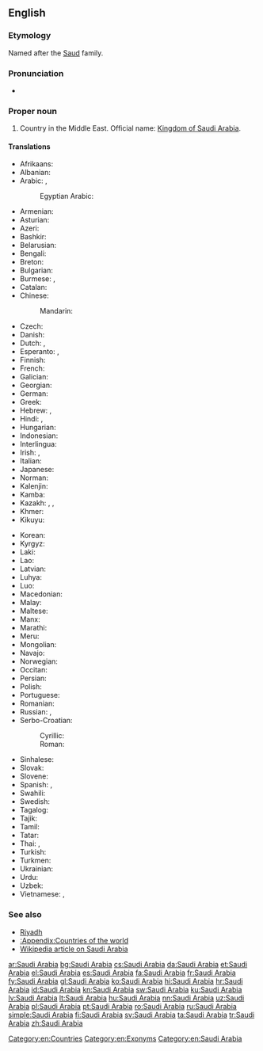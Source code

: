 ==English==
{{wikipedia}}

===Etymology===
Named after the [[Saud]] family. {{attention|en|needs expansion}}

===Pronunciation===
* {{audio|en-us-Saudi Arabia.ogg|Audio (US)|lang=en}}

===Proper noun===
{{en-proper noun|head=[[Saudi]] [[Arabia]]}}

# Country in the Middle East. Official name: [[Kingdom of Saudi Arabia]].

====Translations====
{{trans-top|country in the Middle East}}
* Afrikaans: {{t|af|Saoedi-Arabië}}
* Albanian: {{t|sq|Arabia Saudite}}
* Arabic: {{t|ar|اَلسَّعُودِيَّة|f}}, {{t|ar|اَلْمَمْلَكَة اَلْعَرَبِيَّة اَلسَّعُودِيَّة|f|tr=al-mamlaka l-ʿarabiyya s-saʿūdiyya}}
*: Egyptian Arabic: {{t|arz|السعودية|f|tr=e'suʕudeya|sc=Arab}}
* Armenian: {{t|hy|Սաուդյան Արաբիա}}
* Asturian: {{t+|ast|Arabia Saudita|f}}
* Azeri: {{t+|az|Səudiyyə Ərəbistanı}}
* Bashkir: {{t|ba|Сәғүд Ғәрәбстаны|sc=Cyrl}}
* Belarusian: {{t|be|Сау́даўская Ара́вія|f}}
* Bengali: {{t|bn|সৌদি আরব|tr=saudi arôb|sc=Beng}}
* Breton: {{t|br|Arabia Saoudat}}
* Bulgarian: {{t+|bg|Сау́дитка Ара́бия|f}}
* Burmese: {{t|my|ဆော်ဒီအာရေဗ္ယ|sc=Mymr}}, {{t|my|ဆော်ဒီအာရေဗျနိုင်ငံ|sc=Mymr}}
* Catalan: {{t+|ca|Aràbia Saudita|f}}
* Chinese:
*: Mandarin: {{t+|cmn|沙特阿拉伯|tr=Shātè-Ālābó|sc=Hani}}
* Czech: {{t+|cs|Saúdská Arábie|f}}
* Danish: {{t|da|Saudi-Arabien}}
* Dutch: {{t+|nl|Saudi-Arabië}}, {{t+|nl|Saoedi-Arabië}}
* Esperanto: {{t|eo|Saudarabio}}, {{t|eo|Saud-Arabio}}
* Finnish: {{t+|fi|Saudi-Arabia}}
* French: {{t+|fr|Arabie Saoudite|f}}
* Galician: {{t+|gl|Arabia Saudí}}
* Georgian: {{t|ka|საუდის არაბეთი}}
* German: {{t+|de|Saudi-Arabien|n}}
* Greek: {{t+|el|Σαουδική Αραβία|f}}
* Hebrew: {{t|he|ערב הסעודית|f|tr=‘Aráv ha-Sa’udít}}, {{t|he|סָעוּדְיָה|f|tr=saʿudyá}}
* Hindi: {{t|hi|सऊदी अरब|tr=saūdī arab}}, {{t+|hi|सउदी अरब|tr=sa'udī arab}}
* Hungarian: {{t+|hu|Szaúd-Arábia}}
* Indonesian: {{t|id|Arab Saudi}}
* Interlingua: {{t|ia|Arabia Saudi}}
* Irish: {{t|ga|Araib Shádach|f|alt=An Araib Shádach}}, {{t|ga|Ríocht na hAraibe Sádaí|f}}
* Italian: {{t+|it|Arabia Saudita|f}}
* Japanese: {{t|ja|サウジアラビア|tr=Sauji-Arabia}}
* Norman: {{t|nrf|Arabie Saudi|f}}
* Kalenjin: {{t|kln|Saudi Arabia}}
* Kamba: {{t|kam|Saudi Arabia}}
* Kazakh: {{t|kk|Арабстан|sc=Cyrl}}, {{t|kk|Сауд Арабиясы|sc=Cyrl}}, {{t|kk|Сауд Аравиясы|sc=Cyrl}}
* Khmer: {{t|km|អារ៉ាប៊ីសាអូឌីត|tr=aaraabii saaoodiit|sc=Khmr}}
* Kikuyu: {{t|ki|Saudi Arabia}}
{{trans-mid}}
* Korean: {{t+|ko|사우디아라비아|tr=Saudi-Arabia|sc=Hang}}
* Kyrgyz: {{t|ky|Сауд Аравиясы|sc=Cyrl}}
* Laki: {{t|lki|Saudi Arabia}}
* Lao: {{t|lo|ອາຣາບີ​ຊາອູດີ|sc=Laoo}}
* Latvian: {{t+|lv|Saūda Arābija|f}}
* Luhya: {{t|luy|Saudi Arabia}}
* Luo: {{t|luo|Saudi Arabia}}
* Macedonian: {{t|mk|Саудиска Арабија|f}}
* Malay: {{t|ms|Arab Saudi}}
* Maltese: {{t|mt|Għarabja Sawdita|f|alt=l-Għarabja Sawdita}}
* Manx: {{t|gv|Araab Saudi|alt=Yn Araab Saudi}}
* Marathi: {{t|mr|सउदी अरब|m|tr=saudī araba|sc=Deva}}
* Meru: {{t|mer|Saudi Arabia}}
* Mongolian: {{t|mn|Саудын Араб|sc=Cyrl}}
* Navajo: {{t|nv|Ásáí Bikéyah Saʼoodí}}
* Norwegian: {{t+|no|Saudi-Arabia}}
* Occitan: {{t+|oc|Arabia Saudita|f}}
* Persian: {{t+|fa|عربستان سعودی|tr='Arebistân-e Sa'udi}}
* Polish: {{t+|pl|Arabia Saudyjska}}
* Portuguese: {{t+|pt|Arábia Saudita|f}}
* Romanian: {{t+|ro|Arabia Saudită|f}}
* Russian: {{t|ru|Сау́довская Ара́вия|f}}, {{t|ru|Сауди́я|f}}
* Serbo-Croatian:
*: Cyrillic: {{t|sh|Саудијска Арабија|f|sc=Cyrl}}
*: Roman: {{t+|sh|Saudijska Arabija|f|sc=Latn}}
* Sinhalese: {{t|si|සවුදි අරාබියාව|sc=Sinh}}
* Slovak: {{t|sk|Saudská Arábia|f}}
* Slovene: {{t|sl|Savdska Arabija|f}}
* Spanish: {{t+|es|Arabia Saudí|f}}, {{t+|es|Arabia Saudita|f}}
* Swahili: {{t+|sw|saudi arabia}}
* Swedish: {{t+|sv|Saudiarabien}}
* Tagalog: {{t+|tl|Arabyang Saudi}}
* Tajik: {{t|tg|Арабистони Саудӣ|sc=Cyrl}}
* Tamil: {{t|ta|சவுதி அரேபியா|sc=Taml}}
* Tatar: {{t|tt|Согуд Гарәбстаны|sc=Cyrl}}
* Thai: {{t+|th|ซาอุดีอาระเบีย|tr=saa-ù-dee-aa-rá-bia}}, {{t|th|ประเทศซาอุดีอาระเบีย|tr=bprà-tâyt saa-ù-dee-aa-rá-bia}}
* Turkish: {{t+|tr|Suudi Arabistan}}
* Turkmen: {{t|tk|Saud Arabystany}}
* Ukrainian: {{t+|uk|Сау́дівська Ара́вія|f}}
* Urdu: {{t|ur|سعودی عرب|tr=sa'udī arab}}
* Uzbek: {{t+|uz|Saudiya Arabistoni}}
* Vietnamese: {{t|vi|Ả Rập Saudi}}, {{t|vi|Ả Rập Xê Út}}
{{trans-bottom}}

===See also===
* [[Riyadh]]
* [[:Appendix:Countries of the world]]
* [[w:Saudi Arabia|Wikipedia article on Saudi Arabia]]

[[Category:en:Countries]]
[[Category:en:Exonyms]]
[[Category:en:Saudi Arabia]]

[[ar:Saudi Arabia]]
[[bg:Saudi Arabia]]
[[cs:Saudi Arabia]]
[[da:Saudi Arabia]]
[[et:Saudi Arabia]]
[[el:Saudi Arabia]]
[[es:Saudi Arabia]]
[[fa:Saudi Arabia]]
[[fr:Saudi Arabia]]
[[fy:Saudi Arabia]]
[[gl:Saudi Arabia]]
[[ko:Saudi Arabia]]
[[hi:Saudi Arabia]]
[[hr:Saudi Arabia]]
[[id:Saudi Arabia]]
[[kn:Saudi Arabia]]
[[sw:Saudi Arabia]]
[[ku:Saudi Arabia]]
[[lv:Saudi Arabia]]
[[lt:Saudi Arabia]]
[[hu:Saudi Arabia]]
[[nn:Saudi Arabia]]
[[uz:Saudi Arabia]]
[[pl:Saudi Arabia]]
[[pt:Saudi Arabia]]
[[ro:Saudi Arabia]]
[[ru:Saudi Arabia]]
[[simple:Saudi Arabia]]
[[fi:Saudi Arabia]]
[[sv:Saudi Arabia]]
[[ta:Saudi Arabia]]
[[tr:Saudi Arabia]]
[[zh:Saudi Arabia]]